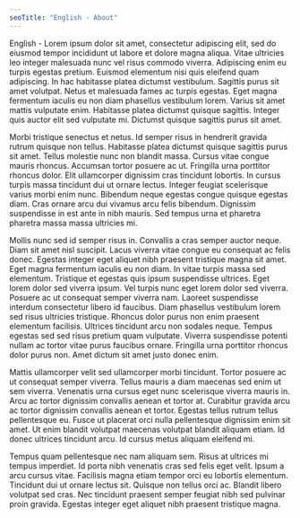 ```yaml
---
seoTitle: "English - About"
---
```

  English - Lorem ipsum dolor sit amet, consectetur adipiscing elit, sed do eiusmod tempor
  incididunt ut labore et dolore magna aliqua. Vitae ultricies leo integer
  malesuada nunc vel risus commodo viverra. Adipiscing enim eu turpis egestas
  pretium. Euismod elementum nisi quis eleifend quam adipiscing. In hac
  habitasse platea dictumst vestibulum. Sagittis purus sit amet volutpat. Netus
  et malesuada fames ac turpis egestas. Eget magna fermentum iaculis eu non diam
  phasellus vestibulum lorem. Varius sit amet mattis vulputate enim. Habitasse
  platea dictumst quisque sagittis. Integer quis auctor elit sed vulputate mi.
  Dictumst quisque sagittis purus sit amet.


  Morbi tristique senectus et netus. Id semper risus in hendrerit gravida rutrum
  quisque non tellus. Habitasse platea dictumst quisque sagittis purus sit amet.
  Tellus molestie nunc non blandit massa. Cursus vitae congue mauris rhoncus.
  Accumsan tortor posuere ac ut. Fringilla urna porttitor rhoncus dolor. Elit
  ullamcorper dignissim cras tincidunt lobortis. In cursus turpis massa
  tincidunt dui ut ornare lectus. Integer feugiat scelerisque varius morbi enim
  nunc. Bibendum neque egestas congue quisque egestas diam. Cras ornare arcu dui
  vivamus arcu felis bibendum. Dignissim suspendisse in est ante in nibh mauris.
  Sed tempus urna et pharetra pharetra massa massa ultricies mi.


  Mollis nunc sed id semper risus in. Convallis a cras semper auctor neque. Diam
  sit amet nisl suscipit. Lacus viverra vitae congue eu consequat ac felis
  donec. Egestas integer eget aliquet nibh praesent tristique magna sit amet.
  Eget magna fermentum iaculis eu non diam. In vitae turpis massa sed elementum.
  Tristique et egestas quis ipsum suspendisse ultrices. Eget lorem dolor sed
  viverra ipsum. Vel turpis nunc eget lorem dolor sed viverra. Posuere ac ut
  consequat semper viverra nam. Laoreet suspendisse interdum consectetur libero
  id faucibus. Diam phasellus vestibulum lorem sed risus ultricies tristique.
  Rhoncus dolor purus non enim praesent elementum facilisis. Ultrices tincidunt
  arcu non sodales neque. Tempus egestas sed sed risus pretium quam vulputate.
  Viverra suspendisse potenti nullam ac tortor vitae purus faucibus ornare.
  Fringilla urna porttitor rhoncus dolor purus non. Amet dictum sit amet justo
  donec enim.


  Mattis ullamcorper velit sed ullamcorper morbi tincidunt. Tortor posuere ac ut
  consequat semper viverra. Tellus mauris a diam maecenas sed enim ut sem
  viverra. Venenatis urna cursus eget nunc scelerisque viverra mauris in. Arcu
  ac tortor dignissim convallis aenean et tortor at. Curabitur gravida arcu ac
  tortor dignissim convallis aenean et tortor. Egestas tellus rutrum tellus
  pellentesque eu. Fusce ut placerat orci nulla pellentesque dignissim enim sit
  amet. Ut enim blandit volutpat maecenas volutpat blandit aliquam etiam. Id
  donec ultrices tincidunt arcu. Id cursus metus aliquam eleifend mi.


  Tempus quam pellentesque nec nam aliquam sem. Risus at ultrices mi tempus
  imperdiet. Id porta nibh venenatis cras sed felis eget velit. Ipsum a arcu
  cursus vitae. Facilisis magna etiam tempor orci eu lobortis elementum.
  Tincidunt dui ut ornare lectus sit. Quisque non tellus orci ac. Blandit libero
  volutpat sed cras. Nec tincidunt praesent semper feugiat nibh sed pulvinar
  proin gravida. Egestas integer eget aliquet nibh praesent tristique magna.

